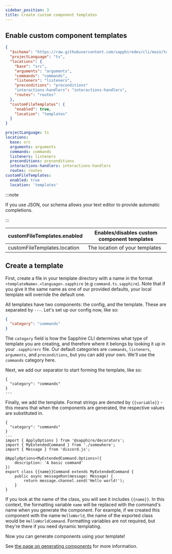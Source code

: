 ```yaml
---
sidebar_position: 3
title: Create custom component templates
---
```



## Enable custom component templates

<Tabs groupId="config-language-choice">
<TabItem value="json" label="JSON" default>

```json {11-14}
{
  "$schema": "https://raw.githubusercontent.com/sapphiredev/cli/main/templates/schemas/.sapphirerc.scheme.json",
  "projectLanguage": "ts",
  "locations": {
    "base": "src",
    "arguments": "arguments",
    "commands": "commands",
    "listeners": "listeners",
    "preconditions": "preconditions"
    "interactions-handlers": "interactions-handlers",
    "routes": "routes"
  },
  "customFileTemplates": {
    "enabled": true,
    "location": "templates"
  }
}
```

</TabItem>

<TabItem value="yaml" label="YAML">

```yaml {8-10}
projectLanguage: ts
locations:
  base: src
  arguments: arguments
  commands: commands
  listeners: listeners
  preconditions: preconditions
  interactions-handlers: interactions-handlers
  routes: routes
customFileTemplates:
  enabled: true
  location: 'templates'
```

</TabItem>
</Tabs>

:::note

If you use JSON, our schema allows your text editor to provide automatic completions.

:::

| customFileTemplates.enabled  | Enables/disables custom component templates |
| ---------------------------- | ------------------------------------------- |
| customFileTemplates.location | The location of your templates              |

## Create a template

First, create a file in your template directory with a name in the format `<templateName>.<language>.sapphire` (e.g
`command.ts.sapphire`). Note that if you give it the same name as one of our provided defaults, your local template will
override the default one.

All templates have two components: the config, and the template. These are separated by `---`. Let's set up our config
now, like so:

```json
{
  "category": "commands"
}
```

The `category` field is how the Sapphire CLI determines what type of template you are creating, and therefore where it
belongs by looking it up in your `.sapphirerc` file. Our default categories are `commands`, `listeners`, `arguments`,
and `preconditions`, but you can add your own. We'll use the `commands` category here.

Next, we add our separator to start forming the template, like so:

```
{
  "category": "commands"
}
---
```

Finally, we add the template. Format strings are denoted by `{{variable}}` - this means that when the components are
generated, the respective values are substituted in.

```
{
  "category": "commands"
}
---
import { ApplyOptions } from '@sapphire/decorators';
import { MyExtendedCommand } from './somewhere';
import { Message } from 'discord.js';

@ApplyOptions<MyExtendedCommand.Options>({
	description: 'A basic command'
})
export class {{name}}Command extends MyExtendedCommand {
	public async messageRun(message: Message) {
		return message.channel.send('Hello world!');
	}
}

```

If you look at the name of the class, you will see it includes `{{name}}`. In this context, the formatting variable
`name` will be replaced with the command's name when you generate the component. For example, if we created this
component with the name `HelloWorld`, the name of the exported class would be `HelloWorldCommand`. Formatting variables
are not required, but they're there if you need dynamic templating.

Now you can generate components using your template!

See [the page on generating components][generating-components] for more information.

[generating-components]: ./generating-components.md
